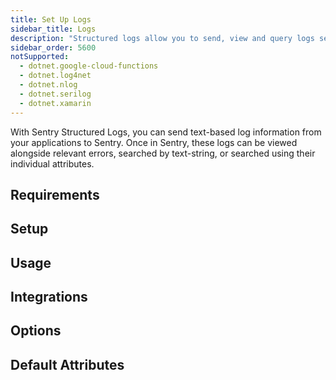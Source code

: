 ```yaml
---
title: Set Up Logs
sidebar_title: Logs
description: "Structured logs allow you to send, view and query logs sent from your applications within Sentry."
sidebar_order: 5600
notSupported:
  - dotnet.google-cloud-functions
  - dotnet.log4net
  - dotnet.nlog
  - dotnet.serilog
  - dotnet.xamarin
---
```


With Sentry Structured Logs, you can send text-based log information from your applications to Sentry. Once in Sentry, these logs can be viewed alongside relevant errors, searched by text-string, or searched using their individual attributes.

## Requirements

<PlatformContent includePath="logs/requirements" />

## Setup

<PlatformContent includePath="logs/setup" />

## Usage

<PlatformContent includePath="logs/usage" />

## Integrations

<PlatformContent includePath="logs/integrations" />

## Options

<PlatformContent includePath="logs/options" />

## Default Attributes

<PlatformContent includePath="logs/default-attributes" />
